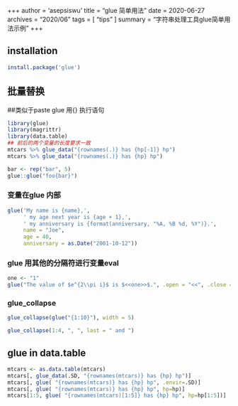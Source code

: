 +++
author = 'asepsiswu'
title = "glue 简单用法"
date = 2020-06-27
archives = "2020/06" 
tags = [ "tips" ]
summary = "字符串处理工具glue简单用法示例"
+++

## installation 
```r
install.package('glue')
```

## 批量替换
##类似于paste
glue 用{} 执行语句
```R
library(glue)
library(magrittr)
library(data.table)
## 前后的两个变量的长度要求一致
mtcars %>% glue_data("{rownames(.)} has {hp[-1]} hp")
mtcars %>% glue_data("{rownames(.)} has {hp} hp")
```

```R
bar <- rep("bar", 5)
glue::glue("foo{bar}")
```

### 变量在glue 内部
```R
glue('My name is {name},',
     ' my age next year is {age + 1},',
     ' my anniversary is {format(anniversary, "%A, %B %d, %Y")}.',
     name = "Joe",
     age = 40,
     anniversary = as.Date("2001-10-12"))
```
### glue 用其他的分隔符进行变量eval
```R
one <- "1"
glue("The value of $e^{2\\pi i}$ is $<<one>>$.", .open = "<<", .close = ">>")
```

### glue_collapse
```R
glue_collapse(glue("{1:10}"), width = 5)

glue_collapse(1:4, ", ", last = " and ")
```
## glue in data.table
```R
mtcars <- as.data.table(mtcars)
mtcars[, glue_data(.SD, "{rownames(mtcars)} has {hp} hp")]
mtcars[, glue( "{rownames(mtcars)} has {hp} hp", .envir=.SD)]
mtcars[, glue( "{rownames(mtcars)} has {hp} hp", hp=hp)]
mtcars[1:5, glue( "{rownames(mtcars)[1:5]} has {hp} hp", hp=hp[1:5])]
```
